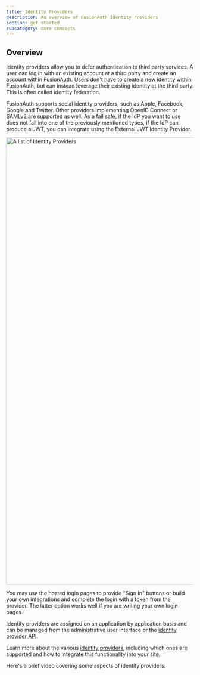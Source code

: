 ```yaml
---
title: Identity Providers
description: An overview of FusionAuth Identity Providers
section: get started
subcategory: core concepts
---
```


## Overview

Identity providers allow you to defer authentication to third party services. A user can log in with an existing account at a third party and create an account within FusionAuth. Users don't have to create a new identity within FusionAuth, but can instead leverage their existing identity at the third party. This is often called identity federation.

FusionAuth supports social identity providers, such as Apple, Facebook, Google and Twitter. Other providers implementing OpenID Connect or SAMLv2 are supported as well. As a fail safe, if the IdP you want to use does not fall into one of the previously mentioned types, if the IdP can produce a JWT, you can integrate using the External JWT Identity Provider.

<img src="/img/docs/get-started/core-concepts/identity-providers.png" alt="A list of Identity Providers" width="1200" role="shadowed" />

You may use the hosted login pages to provide "Sign In" buttons or build your own integrations and complete the login with a token from the provider. The latter option works well if you are writing your own login pages.

Identity providers are assigned on an application by application basis and can be managed from the administrative user interface or the [identity provider API](/docs/apis/identity-providers/overview).

Learn more about the various [identity providers](/docs/v1/tech/identity-providers/), including which ones are supported and how to integrate this functionality into your site.

Here's a brief video covering some aspects of identity providers:

<YouTube id="5oycV6LYXTM" />


